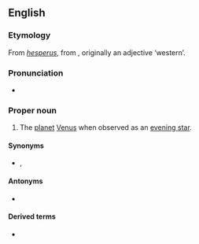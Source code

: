 {{also|hesperus}}

==English==
{{wikipedia|lang=en}}

===Etymology===
From {{etyl|la|en}} ''[[hesperus]]'', from {{etyl|grc|en}} {{m|grc|ἕσπερος}}, originally an adjective ‘western’.

===Pronunciation===
* {{IPA|/ˈhɛspəɹəs/|lang=en}}

===Proper noun===
{{en-proper noun}}

# The [[planet]] [[Venus]] when observed as an [[evening star]].

====Synonyms====
* {{l|en|Vesper}}, {{l|en|Venus}}

====Antonyms====
* {{l|en|Phosphorus}}

====Derived terms====
* {{l|en|Hesperian}}